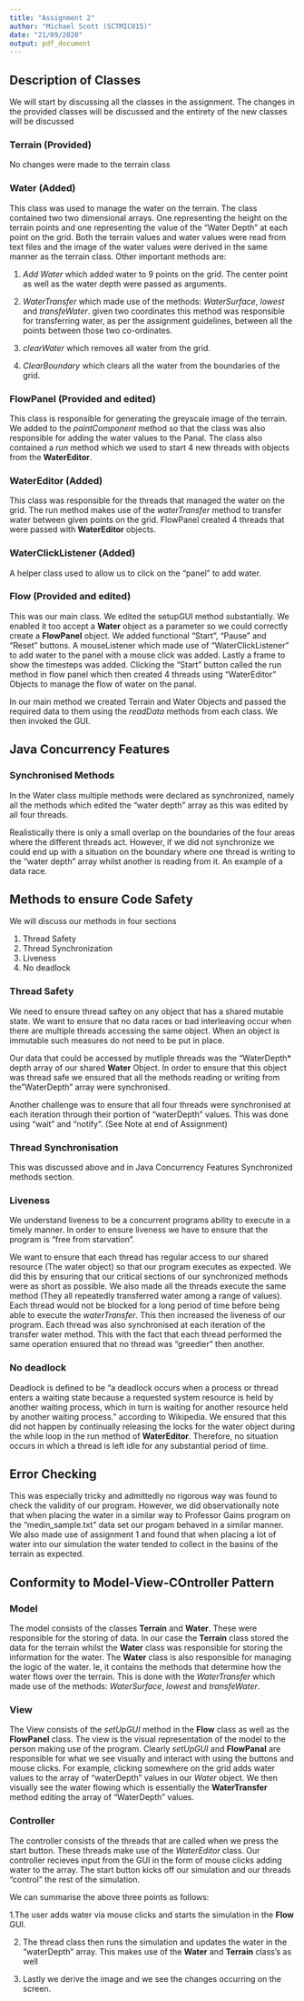 ---
title: "Assignment 2"
author: "Michael Scott (SCTMIC015)"
date: "21/09/2020"
output: pdf_document
---

## Description of Classes 

We will start by discussing all the classes in the assignment. The changes in the provided classes will be discussed and the entirety of the new classes will be discussed

### Terrain (Provided)

No changes were made to the terrain class

### Water (Added)

This class was used to manage the water on the terrain. The class contained two two dimensional arrays. One representing the height on the terrain points and one representing the value of the "Water Depth" at each point on the grid. Both the terrain values and water values were read from text files and the image of the water values were derived in the same manner as the terrain class.
Other important methods are:

1. *Add Water* which added water to 9 points on the grid. The center point as well as the water depth were passed as arguments.

2. *WaterTransfer* which made use of the methods: *WaterSurface*, *lowest* and *transfeWater*. given two coordinates this method was responsible for transferring water, as per the assignment guidelines, between all the points between those two co-ordinates.

3. *clearWater* which removes all water from the grid.

4. *ClearBoundary* which clears all the water from the boundaries of the grid.

### FlowPanel (Provided and edited)

This class is responsible for generating the greyscale image of the terrain. We added to the *paintComponent* method so that the class was also responsible for adding the water values to the Panal. The class also contained a *run* method which we used to start 4 new threads with objects from the **WaterEditor**.

### WaterEditor (Added)

This class was responsible for the threads that managed the water on the grid. The run method makes use of the *waterTransfer* method to transfer water between given points on the grid. FlowPanel created 4 threads that were passed with **WaterEditor** objects.

### WaterClickListener (Added)

A helper class used to allow us to click on the "panel" to add water.

### Flow (Provided and edited)

This was our main class. We edited the setupGUI method substantially. We enabled it too accept a **Water** object as a parameter so we could correctly create a **FlowPanel** object. We added functional "Start", "Pause" and "Reset" buttons. A mouseListener which made use of "WaterClickListener" to add water to the panel with a mouse click was added. Lastly a frame to show the timesteps was added. Clicking the "Start" button called the run method in flow panel which then created 4 threads using "WaterEditor" Objects to manage the flow of water on the panal.

In our main method we created Terrain and Water Objects and passed the required data to them using the *readData* methods from each class. We then invoked the GUI.


## Java Concurrency Features

### Synchronised Methods

In the Water class multiple methods were declared as synchronized, namely all the methods which edited the "water depth" array as this was edited by all four threads. 

Realistically there is only a small overlap on the boundaries of the four areas where the different threads act. However, if we did not synchronize we could end up with a situation on the boundary where one thread is writing to the "water depth" array whilst another is reading from it. An example of a data race.

## Methods to ensure Code Safety 

We will discuss our methods in four sections

1. Thread Safety 
2. Thread Synchronization 
3. Liveness
4. No deadlock 

### Thread Safety

We need to ensure thread saftey on any object that has a shared mutable state. We want to ensure that no data races or bad interleaving occur when there are multiple threads accessing the same object. When an object is immutable such measures do not need to be put in place. 

Our data that could be accessed by mutliple threads was the "WaterDepth* depth array of our shared **Water** Object. In order to ensure that this object was thread safe we ensured that all the methods reading or writing from the "WaterDepth" array were synchronised. 

Another challenge was to ensure that all four threads were synchronised at each iteration through their portion of "waterDepth" values. This was done using "wait" and "notify". (See Note at end of Assignment)

### Thread Synchronisation 

This was discussed above and in Java Concurrency Features Synchronized methods section. 


### Liveness 

We understand liveness to be a concurrent programs ability to execute in a timely manner. In order to ensure liveness we have to ensure that the program is "free from starvation". 

We want to ensure that each thread has regular access to our shared resource (The water object) so that our program executes as expected. We did this by ensuring that our critical sections of our synchronized methods were as short as possible. We also made all the threads execute the same method (They all repeatedly transferred water among a range of values). Each thread would not be blocked for a long period of time before being able to execute the *waterTransfer*. This then increased the liveness of our program. Each thread was also synchronised at each iteration of the transfer water method. This with the fact that each thread performed the same operation ensured that no thread was "greedier" then another. 

### No deadlock 

Deadlock is defined to be "a deadlock occurs when a process or thread enters a waiting state because a requested system resource is held by another waiting process, which in turn is waiting for another resource held by another waiting process." according to Wikipedia. We ensured that this did not happen by continually releasing the locks for the water object during the while loop in the run method of **WaterEditor**. Therefore, no situation occurs in which a thread is left idle for any substantial period of time. 

## Error Checking

This was especially tricky and admittedly no rigorous way was found to check the validity of our program. However, we did observationally note that when placing the water in a similar way to Professor Gains program on the "medin_sample.txt" data set our progam behaved in a similar manner. We also made use of assignment 1 and found that when placing a lot of water into our simulation the water tended to collect in the basins of the terrain as expected. 


## Conformity to Model-View-COntroller Pattern

### Model 

The model consists of the classes **Terrain** and **Water**. These were responsible for the storing of data. In our case the **Terrain** class stored the data for the terrain whilst the **Water** class was responsible for storing the information for the water. The **Water** class is also responsible for managing the logic of the water. Ie, it contains the methods that determine how the water flows over the terrain. This is done with the *WaterTransfer* which made use of the methods: *WaterSurface*, *lowest* and *transfeWater*. 


### View

The View consists of the *setUpGUI* method in the **Flow** class as well as the **FlowPanel** class. The view is the visual representation of the model to the person making use of the program. Clearly  *setUpGUI* and **FlowPanal**  are responsible for what we see visually and interact with using the buttons and mouse clicks. For example, clicking somewhere on the grid adds water values to the array of "waterDepth" values in our *Water* object. We then visually see the water flowing which is essentially the **WaterTransfer** method editing the array of "WaterDepth" values.


### Controller

The controller consists of the threads that are called when we press the start button. These threads make use of the *WaterEditor* class. Our controller recieves input from the GUI in the form of mouse clicks adding water to the array. The start button kicks off our simulation and our threads "control" the rest of the simulation. 


We can summarise the above three points as follows:

1.The user adds water via mouse clicks and starts the simulation in the **Flow** GUI.

2. The thread class then runs the simulation and updates the water in the "waterDepth" array. This makes use of the **Water** and **Terrain** class's as well

3. Lastly we derive the image and we see the changes occurring on the screen.



